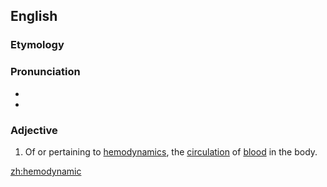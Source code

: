 ==English==

===Etymology===

{{prefix|hemo|dynamic}}

===Pronunciation===

* {{IPA|himoʊdaɪˈnæmɪk}}
* {{rhymes|æmɪk}}

===Adjective===
{{en-adj|-}}

# {{medicine}} Of or pertaining to [[hemodynamics]], the [[circulation]] of [[blood]] in the body.

[[zh:hemodynamic]]